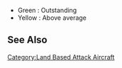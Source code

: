 *Green : Outstanding
*Yellow : Above average
{{EquipmentComparisonKai
|iterator = equipmentBy|pred = is_lbas_attack_aircraft|sort = _icon
|firepower_outstanding = 2
|torpedo_outstanding = 13
|torpedo_good = 11
|bombing_outstanding = 13
|bombing_good = 12
|aa_outstanding = 3
|aa_good = 2
|asw_good = 5
|asw_outstanding = 9
|los_good = 3
|shelling_accuracy_good = 0
}}

==See Also==
{{Equipmentlist}}
[[Category:Land Based Attack Aircraft]]